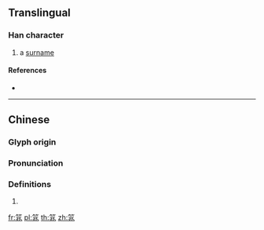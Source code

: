 {{character info/new}}
==Translingual==

===Han character===
{{Han char|rn=118|rad=竹|as=06|sn=12|four=88113|canj=HLMO|ids=⿱⺮兆}}

# a [[surname]]

====References====
* {{Han ref|kx=0882.150|dkj=25983|dj=1310.230|hdz=52968.020|uh=7B44|ud=31556|bh=DAE0|bd=56032}}

----

==Chinese==
{{zh-forms}}

===Glyph origin===
{{Han etym}}

===Pronunciation===
{{zh-pron
|m=yào
|c=jiu6
|mc=y
|oc=y
|ma=
|cat=
}}

===Definitions===
{{zh-hanzi}}

# {{rfdef|zh}}

[[fr:筄]]
[[pl:筄]]
[[th:筄]]
[[zh:筄]]
